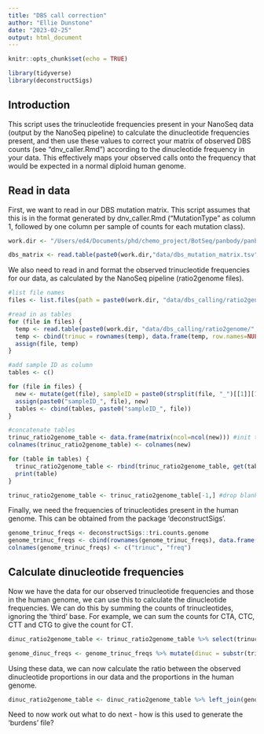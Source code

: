 ```yaml
---
title: "DBS call correction"
author: "Ellie Dunstone"
date: "2023-02-25"
output: html_document
---
```


```r
knitr::opts_chunk$set(echo = TRUE)
```

```r
library(tidyverse)
library(deconstructSigs)
```

## Introduction

This script uses the trinucleotide frequencies present in your NanoSeq data (output by the NanoSeq pipeline) to calculate the dinucleotide frequencies present, and then use these values to correct your matrix of observed DBS counts (see "dnv_caller.Rmd") according to the dinucleotide frequency in your data. This effectively maps your observed calls onto the frequency that would be expected in a normal diploid human genome.

## Read in data

First, we want to read in our DBS mutation matrix. This script assumes that this is in the format generated by dnv_caller.Rmd ("MutationType" as column 1, followed by one column per sample of counts for each mutation class).

```r
work.dir <- "/Users/ed4/Documents/phd/chemo_project/BotSeq/panbody/panbody_20230106/"
```

```r
dbs_matrix <- read.table(paste0(work.dir,"data/dbs_mutation_matrix.tsv"))
```

We also need to read in and format the observed trinucleotide frequencies for our data, as calculated by the NanoSeq pipeline (ratio2genome files).

```r
#list file names
files <- list.files(path = paste0(work.dir, "data/dbs_calling/ratio2genome/"), pattern = "*.tsv$")

#read in as tables
for (file in files) {
  temp <- read.table(paste0(work.dir, "data/dbs_calling/ratio2genome/", file), sep="\t", header = TRUE)
  temp <- cbind(trinuc = rownames(temp), data.frame(temp, row.names=NULL))
  assign(file, temp)
}

#add sample ID as column
tables <- c()

for (file in files) {
  new <- mutate(get(file), sampleID = paste0(strsplit(file, "_")[[1]][1], "_", strsplit(file, "_")[[1]][2]))
  assign(paste0("sampleID_", file), new)
  tables <- cbind(tables, paste0("sampleID_", file))
}

#concatenate tables
trinuc_ratio2genome_table <- data.frame(matrix(ncol=ncol(new))) #init table
colnames(trinuc_ratio2genome_table) <- colnames(new)

for (table in tables) {
  trinuc_ratio2genome_table <- rbind(trinuc_ratio2genome_table, get(table))
  print(table)
}

trinuc_ratio2genome_table <- trinuc_ratio2genome_table[-1,] #drop blank first row
```

Finally, we need the frequencies of trinucleotides present in the human genome. This can be obtained from the package 'deconstructSigs'.

```r
genome_trinuc_freqs <- deconstructSigs::tri.counts.genome
genome_trinuc_freqs <- cbind(rownames(genome_trinuc_freqs), data.frame(genome_trinuc_freqs, row.names=NULL))
colnames(genome_trinuc_freqs) <- c("trinuc", "freq")
```


## Calculate dinucleotide frequencies

Now we have the data for our observed trinucleotide frequencies and those in the human genome, we can use this to calculate the dinucleotide frequencies. We can do this by summing the counts of trinucleotides, ignoring the 'third' base. For example, we can sum the counts for CTA, CTC, CTT and CTG to give the count for CT.

```r
dinuc_ratio2genome_table <- trinuc_ratio2genome_table %>% select(trinuc, tri_bg, sampleID) %>% mutate(dinuc = substr(trinuc, 1, 2)) %>% group_by(sampleID, dinuc) %>% summarise(dinuc_count = sum(tri_bg)) 
```

```r
genome_dinuc_freqs <- genome_trinuc_freqs %>% mutate(dinuc = substr(trinuc, 1, 2)) %>% group_by(dinuc) %>% summarise(genome_dinuc_count = sum(freq))
```

Using these data, we can now calculate the ratio between the observed dinucleotide proportions in our data and the proportions in the human genome.

```r
dinuc_ratio2genome_table <- dinuc_ratio2genome_table %>% left_join(genome_dinuc_freqs) %>% mutate(obs_prop = dinuc_count/sum(dinuc_count)) %>% mutate(exp_prop = genome_dinuc_count/sum(genome_dinuc_count)) %>% mutate(dinuc_ratio2genome = obs_prop/exp_prop)
```

Need to now work out what to do next - how is this used to generate the 'burdens' file?



